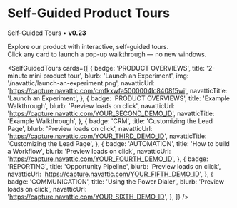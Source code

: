 
# Self-Guided Product Tours

Self-Guided Tours • **v0.23**

Explore our product with interactive, self-guided tours.  
Click any card to launch a pop-up walkthrough — no new windows.

<SelfGuidedTours
  cards={[
    {
      badge: 'PRODUCT OVERVIEWS',
      title: '2-minute mini product tour',
      blurb: 'Launch an Experiment',
      img: '/navattic/launch-an-experiment.png',
      navatticUrl: 'https://capture.navattic.com/cmfkxwfa5000004lc8408f5wi',
      navatticTitle: 'Launch an Experiment',
    },
    {
      badge: 'PRODUCT OVERVIEWS',
      title: 'Example Walkthrough',
      blurb: 'Preview loads on click',
      navatticUrl: 'https://capture.navattic.com/YOUR_SECOND_DEMO_ID',
      navatticTitle: 'Example Walkthrough',
    },
    {
      badge: 'CRM',
      title: 'Customizing the Lead Page',
      blurb: 'Preview loads on click',
      navatticUrl: 'https://capture.navattic.com/YOUR_THIRD_DEMO_ID',
      navatticTitle: 'Customizing the Lead Page',
    },
    {
      badge: 'AUTOMATION',
      title: 'How to build a Workflow',
      blurb: 'Preview loads on click',
      navatticUrl: 'https://capture.navattic.com/YOUR_FOURTH_DEMO_ID',
    },
    {
      badge: 'REPORTING',
      title: 'Opportunity Pipeline',
      blurb: 'Preview loads on click',
      navatticUrl: 'https://capture.navattic.com/YOUR_FIFTH_DEMO_ID',
    },
    {
      badge: 'COMMUNICATION',
      title: 'Using the Power Dialer',
      blurb: 'Preview loads on click',
      navatticUrl: 'https://capture.navattic.com/YOUR_SIXTH_DEMO_ID',
    },
  ]}
/>
